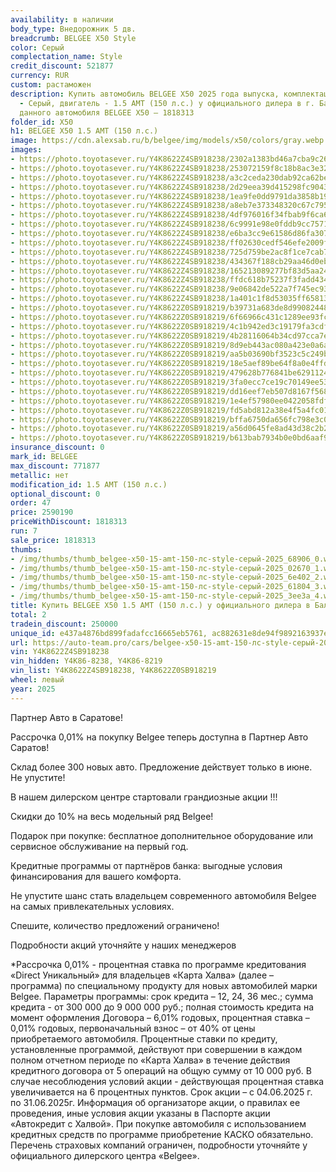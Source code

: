 ```yaml
---
availability: в наличии
body_type: Внедорожник 5 дв.
breadcrumb: BELGEE X50 Style
color: Серый
complectation_name: Style
credit_discount: 521877
currency: RUR
custom: растаможен
description: Купить автомобиль BELGEE X50 2025 года выпуска, комплектация Style, цвет
  - Серый, двигатель - 1.5 AMT (150 л.с.) у официального дилера в г. Балаково. Стоимость
  данного автомобиля BELGEE X50 – 1818313
folder_id: X50
h1: BELGEE X50 1.5 AMT (150 л.с.)
image: https://cdn.alexsab.ru/b/belgee/img/models/x50/colors/gray.webp
images:
- https://photo.toyotasever.ru/Y4K8622Z4SB918238/2302a1383bd46a7cba9c266083868906.jpeg
- https://photo.toyotasever.ru/Y4K8622Z4SB918238/253072159f8c18b8ac3e3228b4902670.jpeg
- https://photo.toyotasever.ru/Y4K8622Z4SB918238/a3c2ceda230dab92ca62be1dcdb6e402.jpeg
- https://photo.toyotasever.ru/Y4K8622Z4SB918238/2d29eea39d415298fc9043f77d861804.jpeg
- https://photo.toyotasever.ru/Y4K8622Z4SB918238/1ea9fe0dd9791da3858b19691f43ee3a.jpeg
- https://photo.toyotasever.ru/Y4K8622Z4SB918238/a8eb7e373348320c67c795a7a37fa0af.jpeg
- https://photo.toyotasever.ru/Y4K8622Z4SB918238/4df976016f34fbab9f6ca6df00a8a1a4.jpeg
- https://photo.toyotasever.ru/Y4K8622Z4SB918238/6c9991e98e0fddb9cc7571a2664649c0.jpeg
- https://photo.toyotasever.ru/Y4K8622Z4SB918238/e6ba3cc9e61586d86fa307efcf6ae211.jpeg
- https://photo.toyotasever.ru/Y4K8622Z4SB918238/ff02630cedf546efe2009ff099346b5a.jpeg
- https://photo.toyotasever.ru/Y4K8622Z4SB918238/725d759be2ac8f1ce7cab70b73f1f6aa.jpeg
- https://photo.toyotasever.ru/Y4K8622Z4SB918238/434367f188cb29aa46d0ebd95b5f3ad2.jpeg
- https://photo.toyotasever.ru/Y4K8622Z4SB918238/165213089277bf83d5aa2435c18ef37a.jpeg
- https://photo.toyotasever.ru/Y4K8622Z4SB918238/ffdc618b75237f3fadd4341a067541f2.jpeg
- https://photo.toyotasever.ru/Y4K8622Z4SB918238/9e06842de522a7f745ec93e0537f30e4.jpeg
- https://photo.toyotasever.ru/Y4K8622Z4SB918238/1a401c1f8d53035ff65813b828b69446.jpeg
- https://photo.toyotasever.ru/Y4K8622Z0SB918219/b39731a683de8d990824484e462803f6.jpeg
- https://photo.toyotasever.ru/Y4K8622Z0SB918219/6f66966c431c1289ee93fcc56417da59.jpeg
- https://photo.toyotasever.ru/Y4K8622Z0SB918219/4c1b942ed3c19179fa3cdf3ecb3681ad.jpeg
- https://photo.toyotasever.ru/Y4K8622Z0SB918219/4b28116064b34cd97cca7eb07c7fd73d.jpeg
- https://photo.toyotasever.ru/Y4K8622Z0SB918219/8d9eb443ac080a423e0a6a61ff9b3e3d.jpeg
- https://photo.toyotasever.ru/Y4K8622Z0SB918219/aa5b03690bf3523c5c249b9fdd99c444.jpeg
- https://photo.toyotasever.ru/Y4K8622Z0SB918219/18e5aef89be64f8a0e4ffd9a6ce70432.jpeg
- https://photo.toyotasever.ru/Y4K8622Z0SB918219/479628b776841be6291124bf2bf8f945.jpeg
- https://photo.toyotasever.ru/Y4K8622Z0SB918219/3fa0ecc7ce19c70149ee53648ad9bd7e.jpeg
- https://photo.toyotasever.ru/Y4K8622Z0SB918219/dd16eef7eb507d8167f56867108dca1a.jpeg
- https://photo.toyotasever.ru/Y4K8622Z0SB918219/1e4ef57980ee0422058fdfcae12c3882.jpeg
- https://photo.toyotasever.ru/Y4K8622Z0SB918219/fd5abd812a38e4f5a4fc01b80893210a.jpeg
- https://photo.toyotasever.ru/Y4K8622Z0SB918219/bffa6750da656fc798e3c055b8d2f77a.jpeg
- https://photo.toyotasever.ru/Y4K8622Z0SB918219/a56d0645fe8ad43d38c2b27ffc7b17e6.jpeg
- https://photo.toyotasever.ru/Y4K8622Z0SB918219/b613bab7934b0e0bd6aaf93972bba9a0.jpeg
insurance_discount: 0
mark_id: BELGEE
max_discount: 771877
metallic: нет
modification_id: 1.5 AMT (150 л.с.)
optional_discount: 0
order: 47
price: 2590190
priceWithDiscount: 1818313
run: 7
sale_price: 1818313
thumbs:
- /img/thumbs/thumb_belgee-x50-15-amt-150-лс-style-серый-2025_68906_0.webp
- /img/thumbs/thumb_belgee-x50-15-amt-150-лс-style-серый-2025_02670_1.webp
- /img/thumbs/thumb_belgee-x50-15-amt-150-лс-style-серый-2025_6e402_2.webp
- /img/thumbs/thumb_belgee-x50-15-amt-150-лс-style-серый-2025_61804_3.webp
- /img/thumbs/thumb_belgee-x50-15-amt-150-лс-style-серый-2025_3ee3a_4.webp
title: Купить BELGEE X50 1.5 AMT (150 л.с.) у официального дилера в Балаково
total: 2
tradein_discount: 250000
unique_id: e437a4876bd899fadafcc16665eb5761, ac882631e8de94f9892163937e015d09
url: https://auto-team.pro/cars/belgee-x50-15-amt-150-лс-style-серый-2025/
vin: Y4K8622Z4SB918238
vin_hidden: Y4K86-8238, Y4K86-8219
vin_list: Y4K8622Z4SB918238, Y4K8622Z0SB918219
wheel: левый
year: 2025
---
```

<p>
 Партнер Авто в Саратове!
</p>
<p>
</p>
<p>
 Рассрочка 0,01% на покупку Belgee теперь доступна в Партнер Авто Саратов!
</p>
<p>
 Склад более 300 новых авто. Предложение действует только в июне. He упустите!
</p>
<p>
</p>
<p>
 В нашем дилерском центре стартовали грандиозные акции !!!
</p>
<p>
</p>
<p>
 Скидки дo 10% нa весь модельный ряд Belgee!
</p>
<p>
 Подарок при покупке: бесплатное дополнительное оборудование или сервисное обслуживание на первый год.
</p>
<p>
 Кредитные программы от партнёров банка: выгодные условия финансирования для вашего комфорта.
</p>
<p>
</p>
<p>
 Не упустите шанс стать владельцем современного автомобиля Belgee на самых привлекательных условиях.
</p>
<p>
 Спешите, количество предложений ограничено!
</p>
<p>
</p>
<p>
 Подробности акций уточняйте у наших менеджеров
</p>
<p>
</p>
<p>
 *Рассрочка 0,01% - процентная ставка по программе кредитования «Dirесt Уникальный» для владельцев «Карта Халва» (далее – программа) по специальному продукту для новых автомобилей марки Belgee. Параметры программы: срок кредита – 12, 24, 36 мес.; сумма кредита - от 300 000 до 9 000 000 руб.; полная стоимость кредита на момент оформления Договора – 6,01% годовых, процентная ставка – 0,01% годовых, первоначальный взнос – от 40% от цены приобретаемого автомобиля. Процентные ставки по кредиту, установленные программой, действуют при совершении в каждом полном отчетном периоде по «Карта Халва» в течение действия кредитного договора от 5 операций на общую сумму от 10 000 руб. В случае несоблюдения условий акции - действующая процентная ставка увеличивается на 6 процентных пунктов. Срок акции – с 04.06.2025 г. по 31.06.2025г. Информация об организаторе акции, о правилах ее проведения, иные условия акции указаны в Паспорте акции «Автокредит с Халвой». При покупке автомобиля с использованием кредитных средств по программе приобретение КАСКО обязательно. Перечень страховых компаний ограничен, подробности уточняйте у официального дилерского центра «Belgee».
</p>
